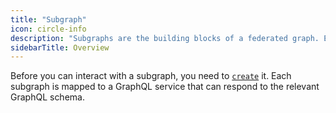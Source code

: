 ```yaml
---
title: "Subgraph"
icon: circle-info
description: "Subgraphs are the building blocks of a federated graph. Each subgraph in a Federated GraphQL Architecture is responsible for defining its own part of the schema and handling the corresponding queries."
sidebarTitle: Overview
---
```


Before you can interact with a subgraph, you need to [`create`](/cli/subgraph/create) it. Each subgraph is mapped to a GraphQL service that can respond to the relevant GraphQL schema.
